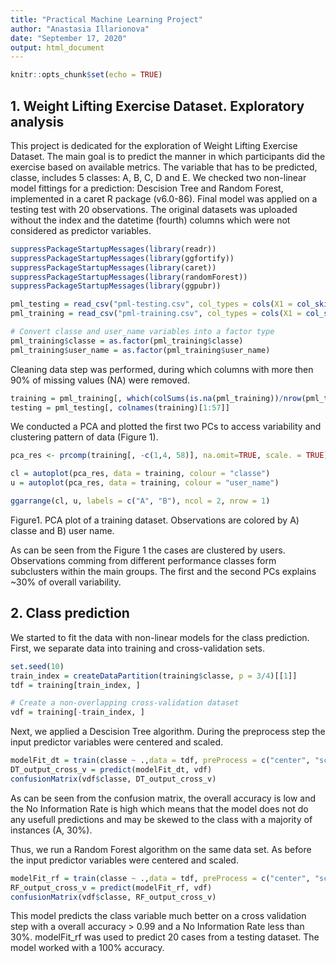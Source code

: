 ```yaml
---
title: "Practical Machine Learning Project"
author: "Anastasia Illarionova"
date: "September 17, 2020"
output: html_document
---
```


```r
knitr::opts_chunk$set(echo = TRUE)
```

## 1. Weight Lifting Exercise Dataset. Exploratory analysis

This project is dedicated for the exploration of Weight Lifting Exercise Dataset. The main goal is to predict the manner in which participants did the exercise based on available metrics.
The variable that has to be predicted, classe, includes 5 classes: A, B, C, D and E. We checked two non-linear model fittings for a prediction: Descision Tree and Random Forest, implemented in a caret R package (v6.0-86). Final model was applied on a testing test with 20 observations.
The original datasets was uploaded without the index and the datetime (fourth) columns which were not considered as predictor variables.
```r
suppressPackageStartupMessages(library(readr))
suppressPackageStartupMessages(library(ggfortify))
suppressPackageStartupMessages(library(caret))
suppressPackageStartupMessages(library(randomForest))
suppressPackageStartupMessages(library(ggpubr))
```

```r
pml_testing = read_csv("pml-testing.csv", col_types = cols(X1 = col_skip(), cvtd_timestamp = col_skip()), na = c("NA", "#DIV/0!", ""))
pml_training = read_csv("pml-training.csv", col_types = cols(X1 = col_skip(), cvtd_timestamp = col_skip()), na = c("NA", "#DIV/0!", ""))

# Convert classe and user_name variables into a factor type
pml_training$classe = as.factor(pml_training$classe)
pml_training$user_name = as.factor(pml_training$user_name)
```

Cleaning data step was performed, during which columns with more then 90% of missing values (NA) were removed.

```r
training = pml_training[, which(colSums(is.na(pml_training))/nrow(pml_training) <= 0.9)]
testing = pml_testing[, colnames(training)[1:57]]
```

We conducted a PCA and plotted the first two PCs to access variability and clustering pattern of data (Figure 1).
```r
pca_res <- prcomp(training[, -c(1,4, 58)], na.omit=TRUE, scale. = TRUE)

cl = autoplot(pca_res, data = training, colour = "classe")
u = autoplot(pca_res, data = training, colour = "user_name")

ggarrange(cl, u, labels = c("A", "B"), ncol = 2, nrow = 1)
```

Figure1. PCA plot of a training dataset. Observations are colored by A) classe and B) user name.

As can be seen from the Figure 1 the cases are clustered by users. Observations comming from different performance classes form subclusters within the main groups. The first and the second PCs explains ~30% of overall variability.

## 2. Class prediction

We started to fit the data with non-linear models for the class prediction. First, we separate data into training and cross-validation sets.
```r
set.seed(10)
train_index = createDataPartition(training$classe, p = 3/4)[[1]]
tdf = training[train_index, ]

# Create a non-overlapping cross-validation dataset
vdf = training[-train_index, ]
```

Next, we applied a Descision Tree algorithm. During the preprocess step the input predictor variables were centered and scaled.
```r
modelFit_dt = train(classe ~ .,data = tdf, preProcess = c("center", "scale"), method = 'rpart')
DT_output_cross_v = predict(modelFit_dt, vdf)
confusionMatrix(vdf$classe, DT_output_cross_v)
```

As can be seen from the confusion matrix, the overall accuracy is low and the No Information Rate is high which means that the model does not do any usefull predictions and may be skewed to the class with a majority of instances (A, 30%).

Thus, we run a Random Forest algorithm on the same data set. As before the input predictor variables were centered and scaled.
```r
modelFit_rf = train(classe ~ .,data = tdf, preProcess = c("center", "scale"), method = "rf")
RF_output_cross_v = predict(modelFit_rf, vdf)
confusionMatrix(vdf$classe, RF_output_cross_v)
```

This model predicts the class variable much better on a cross validation step with a overall accuracy > 0.99 and a No Information Rate less than 30%.
modelFit_rf was used to predict 20 cases from a testing dataset. The model worked with a 100% accuracy.









